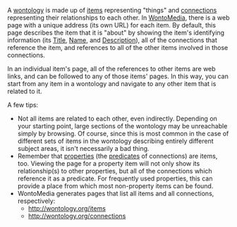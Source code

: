 <!-- Copyright (c)  2010  Glen E. Ivey
     Permission is granted to copy, distribute and/or modify this document
     under the terms of the GNU Free Documentation License, Version 1.3;
     with no Invariant Sections, no Front-Cover Texts, and no Back-Cover Texts.
     A copy of the license is in the file COPYING.DOCUMENTATION
  -->
A [[Help:GlossaryPtoZ#anchor_Wontology|wontology]] is made up of [[Help:GlossaryAtoO#anchor_Item|items]] representing "things" and [[Help:GlossaryAtoO#anchor_Connection|connections]] representing their relationships to each other.  In [[Help:GlossaryPtoZ#anchor_WontoMedia|WontoMedia]], there is a web page with a unique address (its own URL) for each item.  By default, this page describes the item that it is "about" by showing the item's identifying information (its [[Help:GlossaryPtoZ#anchor_Title|Title]], [[Help:GlossaryAtoO#anchor_Name|Name]], and [[Help:GlossaryAtoO#anchor_Description|Description]]), all of the connections that reference the item, and references to all of the other items involved in those connections.

In an individual item's page, all of the references to other items are web links, and can be followed to any of those items' pages.  In this way, you can start from any item in a wontology and navigate to any other item that is related to it.

A few tips:

* Not all items are related to each other, even indirectly.  Depending on your starting point, large sections of the wontology may be unreachable simply by browsing.  Of course, since this is most common in the case of different sets of items in the wontology describing entirely different subject areas, it isn't necessarily a bad thing.
* Remember that [[Help:GlossaryPtoZ#anchor_Property|properties]] (the [[Help:GlossaryPtoZ#anchor_Predicate|predicates]] of connections) are items, too.  Viewing the page for a property item will not only show its relationship(s) to other properties, but all of the connections which reference it as a predicate.  For frequently used properties, this can provide a place from which most non-property items can be found.
* WontoMedia generates pages that list all items and all connections, respectively:
** http://wontology.org/items
** http://wontology.org/connections
